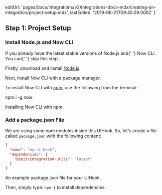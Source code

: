 
  editUrl:
    'pages/docs/integrations/v2/integrations-docs-mdx/creating-an-integration/project-setup.mdx',
  lastEdited: '2019-08-21T09:45:29.000Z'
}

## Step 1: Project Setup

### Install Node.js and Now CLI

<Note>
  If you already have the latest stable versions of Node.js and{' '}
  <GenericLink href="/now">Now CLI</GenericLink>. You can{' '}
  <GenericLink href="#creating-an-integration/step-1-project-setup/add-a-package-json-file">
    skip this step
  </GenericLink>
  .
</Note>

Firstly, download and install [Node.js](https://nodejs.org/en/).

Next, install Now CLI with a package manager.

To install Now CLI with [npm](https://www.npmjs.com/), use the following from the terminal:

<TerminalInput>npm i -g now</TerminalInput>
<Caption>Installing Now CLI with npm.</Caption>

### Add a package.json File

We are using some npm modules inside this UIHook. So, let's create a file called `package.json` with the following content:

```json
{
  "name": "my-ui-hook",
  "dependencies": {
    "@zeit/integration-utils": "latest"
  }
}
```

<Caption>
  An example <InlineCode>package.json</InlineCode> file for your UIHook.
</Caption>

Then, simply type: `npm i` to install dependencies.
